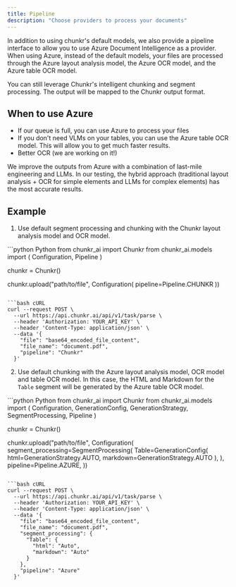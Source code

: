 ```yaml
---
title: Pipeline
description: "Choose providers to process your documents"
---
```


In addition to using chunkr's default models, we also provide a pipeline interface to allow you to use Azure Document Intelligence as a provider.
When using Azure, instead of the default models, your files are processed through the Azure layout analysis model, the Azure OCR model, and the Azure table OCR model.

You can still leverage Chunkr's intelligent chunking and segment processing. The output will be mapped to the Chunkr output format. 

## When to use Azure

- If our queue is full, you can use Azure to process your files
- If you don't need VLMs on your tables, you can use the Azure table OCR model. This will allow you to get much faster results.
- Better OCR (we are working on it!)

We improve the outputs from Azure with a combination of last-mile engineering and LLMs. 
In our testing, the hybrid approach (traditional layout analysis + OCR for simple elements and LLMs for complex elements) has the most accurate results.

## Example

1. Use default segment processing and chunking with the Chunkr layout analysis model and OCR model.

<CodeGroup>
```python Python
from chunkr_ai import Chunkr
from chunkr_ai.models import (
    Configuration,
    Pipeline
)

chunkr = Chunkr()

chunkr.upload("path/to/file", Configuration(
    pipeline=Pipeline.CHUNKR
))
```

```bash cURL
curl --request POST \
  --url https://api.chunkr.ai/api/v1/task/parse \
  --header 'Authorization: YOUR_API_KEY' \
  --header 'Content-Type: application/json' \
  --data '{
    "file": "base64_encoded_file_content",
    "file_name": "document.pdf",
    "pipeline": "Chunkr"
  }'
```
</CodeGroup>

2. Use default chunking with the Azure layout analysis model, OCR model and table OCR model. 
In this case, the HTML and Markdown for the `Table` segment will be generated by the Azure table OCR model.

<CodeGroup>
```python Python
from chunkr_ai import Chunkr
from chunkr_ai.models import (
    Configuration,
    GenerationConfig,
    GenerationStrategy,
    SegmentProcessing,
    Pipeline
)

chunkr = Chunkr()

chunkr.upload("path/to/file", Configuration(
    segment_processing=SegmentProcessing(
        Table=GenerationConfig(
            html=GenerationStrategy.AUTO,
            markdown=GenerationStrategy.AUTO
        ),
    ),
    pipeline=Pipeline.AZURE,
))
```

```bash cURL
curl --request POST \
  --url https://api.chunkr.ai/api/v1/task/parse \
  --header 'Authorization: YOUR_API_KEY' \
  --header 'Content-Type: application/json' \
  --data '{
    "file": "base64_encoded_file_content",
    "file_name": "document.pdf",
    "segment_processing": {
      "Table": {
        "html": "Auto",
        "markdown": "Auto"
      }
    },
    "pipeline": "Azure"
  }'
```
</CodeGroup>
